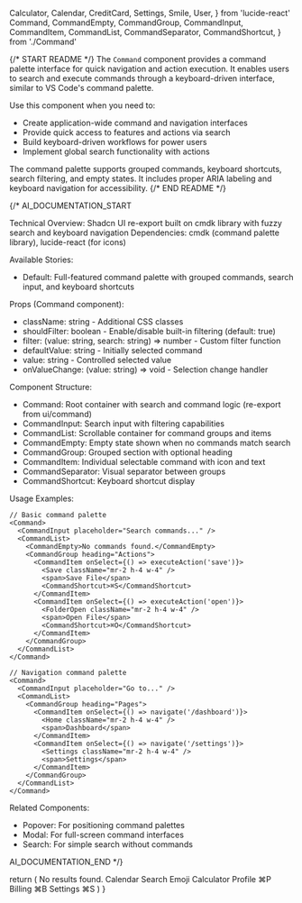   Calculator,
  Calendar,
  CreditCard,
  Settings,
  Smile,
  User,
} from 'lucide-react'
  Command,
  CommandEmpty,
  CommandGroup,
  CommandInput,
  CommandItem,
  CommandList,
  CommandSeparator,
  CommandShortcut,
} from './Command'

{/* START README */}
The `Command` component provides a command palette interface for quick navigation and action execution. It enables users to search and execute commands through a keyboard-driven interface, similar to VS Code's command palette.

Use this component when you need to:

- Create application-wide command and navigation interfaces
- Provide quick access to features and actions via search
- Build keyboard-driven workflows for power users
- Implement global search functionality with actions

The command palette supports grouped commands, keyboard shortcuts, search filtering, and empty states. It includes proper ARIA labeling and keyboard navigation for accessibility.
{/* END README */}

{/\*
AI_DOCUMENTATION_START

Technical Overview: Shadcn UI re-export built on cmdk library with fuzzy search and keyboard navigation
Dependencies: cmdk (command palette library), lucide-react (for icons)

Available Stories:

- Default: Full-featured command palette with grouped commands, search input, and keyboard shortcuts

Props (Command component):

- className: string - Additional CSS classes
- shouldFilter: boolean - Enable/disable built-in filtering (default: true)
- filter: (value: string, search: string) => number - Custom filter function
- defaultValue: string - Initially selected command
- value: string - Controlled selected value
- onValueChange: (value: string) => void - Selection change handler

Component Structure:

- Command: Root container with search and command logic (re-export from ui/command)
- CommandInput: Search input with filtering capabilities
- CommandList: Scrollable container for command groups and items
- CommandEmpty: Empty state shown when no commands match search
- CommandGroup: Grouped section with optional heading
- CommandItem: Individual selectable command with icon and text
- CommandSeparator: Visual separator between groups
- CommandShortcut: Keyboard shortcut display

Usage Examples:

```tsx
// Basic command palette
<Command>
  <CommandInput placeholder="Search commands..." />
  <CommandList>
    <CommandEmpty>No commands found.</CommandEmpty>
    <CommandGroup heading="Actions">
      <CommandItem onSelect={() => executeAction('save')}>
        <Save className="mr-2 h-4 w-4" />
        <span>Save File</span>
        <CommandShortcut>⌘S</CommandShortcut>
      </CommandItem>
      <CommandItem onSelect={() => executeAction('open')}>
        <FolderOpen className="mr-2 h-4 w-4" />
        <span>Open File</span>
        <CommandShortcut>⌘O</CommandShortcut>
      </CommandItem>
    </CommandGroup>
  </CommandList>
</Command>

// Navigation command palette
<Command>
  <CommandInput placeholder="Go to..." />
  <CommandList>
    <CommandGroup heading="Pages">
      <CommandItem onSelect={() => navigate('/dashboard')}>
        <Home className="mr-2 h-4 w-4" />
        <span>Dashboard</span>
      </CommandItem>
      <CommandItem onSelect={() => navigate('/settings')}>
        <Settings className="mr-2 h-4 w-4" />
        <span>Settings</span>
      </CommandItem>
    </CommandGroup>
  </CommandList>
</Command>
```

Related Components:

- Popover: For positioning command palettes
- Modal: For full-screen command interfaces
- Search: For simple search without commands

AI_DOCUMENTATION_END
\*/}

  return (
    <Command className="rounded-lg border shadow-md md:min-w-[450px]">
      <CommandInput placeholder="Type a command or search..." />
      <CommandList>
        <CommandEmpty>No results found.</CommandEmpty>
        <CommandGroup heading="Suggestions">
          <CommandItem>
            <Calendar />
            <span>Calendar</span>
          </CommandItem>
          <CommandItem>
            <Smile />
            <span>Search Emoji</span>
          </CommandItem>
          <CommandItem disabled>
            <Calculator />
            <span>Calculator</span>
          </CommandItem>
        </CommandGroup>
        <CommandSeparator />
        <CommandGroup heading="Settings">
          <CommandItem>
            <User />
            <span>Profile</span>
            <CommandShortcut>⌘P</CommandShortcut>
          </CommandItem>
          <CommandItem>
            <CreditCard />
            <span>Billing</span>
            <CommandShortcut>⌘B</CommandShortcut>
          </CommandItem>
          <CommandItem>
            <Settings />
            <span>Settings</span>
            <CommandShortcut>⌘S</CommandShortcut>
          </CommandItem>
        </CommandGroup>
      </CommandList>
    </Command>
  )
}
